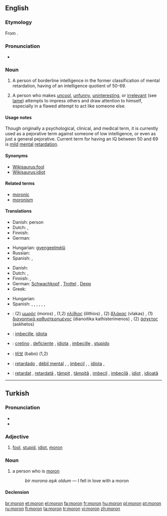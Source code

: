 {{wikipedia|Moron (psychology)}}
{{also|mörön}}
==English==

===Etymology===
From {{etyl|grc}} {{term|μωρός|lang=grc||foolish}}.

===Pronunciation===
* {{IPA|/mɔrɒn/}}

===Noun===
{{en-noun}}

# {{obsolete}} A person of borderline intelligence in the former classification of mental retardation, having of an intelligence quotient of 50-69.
# {{informal}} A person who makes [[uncool]], [[unfunny]], [[uninteresting]], or [[irrelevant]] (see [[lame]]) attempts to impress others and draw attention to himself, especially in a flawed attempt to act like someone else.

====Usage notes====
Though originally a psychological, clinical, and medical term, it is currently used as a pejorative term against someone of low intelligence, or even as just a general pejorative. Current term for having an IQ between 50 and 69 is [[mild]] [[mental]] [[retardation]].

====Synonyms====
* [[Wikisaurus:fool]]
* [[Wikisaurus:idiot]]

====Related terms====
* [[moronic]]
* [[moronism]]

====Translations====
{{trans-top|person of borderline intelligence}}
* Danish: {{t+|da|debil}} person
* Dutch: {{t+|nl|idioot}}, {{t+|nl|mongol}}
* Finnish: {{t|fi|lievästi}} {{t+|fi|kehitysvammainen}}
* German: {{t|de|Schwachsinniger|m}}
{{trans-mid}}
* Hungarian: [[gyengeelméjű]]
* Russian: {{t|ru|дебил|m|tr=debíl|sc=Cyrl}}
* Spanish: {{t-|es|retrasado|m}}, {{t-|es|retrasada|f}}
{{trans-bottom}}

{{trans-top|person who makes uncool attempts to impress others}}
* Danish: {{t-|da|tåbe|c}}
* Dutch: {{t-|nl|mogool}}, {{t+|nl|mongol}}
* Finnish: {{t+|fi|hölmö}}, {{t+|fi|tollo}}
* German: [[Schwachkopf]] {{m}}, [[Trottel]] {{m}}, [[Depp]] {{m}}
* Greek: {{t|el|καθυστερημένος|tr=kathysterimenos|sc=Grek}}
{{trans-mid}}
* Hungarian: {{t+|hu|hülye}}
* Spanish: {{t+|es|subnormal|m|f}}, {{t-|es|retrasado|m}}, {{t-|es|retardado|m}}, {{t|es|débil mental|m|f}}, {{t-|es|imbécil|m|f}}, {{t+|es|idiota|m|f}}, {{t+|es|baboso|m}}
{{trans-bottom}}

{{checktrans-top}}
* {{ttbc|Greek}}: (2) [[μωρός]] (moros) {{m}}, (1,2) [[ηλίθιος]] (ilithios) {{m}}, (2) [[βλάκας]] (vlakas) {{m}}, (1) [[διανοητικά καθυστερημένος]] (dianoitika kathisterimenos) {{m}}, (2) [[άσχετος]] (askhetos) {{m}}
* {{ttbc|Interlingua}}: [[imbecille]], [[idiota]]
* {{ttbc|Italian}}: [[cretino]] {{m}}, [[deficiente]] {{m}}, [[idiota]] {{m}}, [[imbecille]] {{m}}, [[stupido]] {{m}}
{{checktrans-mid}}
* {{ttbc|Korean}}: [[바보]] (babo) (1,2)
* {{ttbc|Portuguese}}: [[retardado]] {{m}}, [[débil mental]] {{m}}, {{f}}, [[imbecil]] {{m}}, {{f}}, [[idiota]] {{m}}, {{f}}
* {{ttbc|Romanian}}: [[retardat]] {{m}}, [[retardată]] {{f}}, [[tâmpit]] {{m}}, [[tâmpită]] {{f}}, [[imbecil]] {{m}}, [[imbecilă]] {{f}}, [[idiot]] {{m}}, [[idioată]] {{f}}
{{checktrans-bottom}}

----

==Turkish==

===Pronunciation===
* {{IPA|[moɾón]|lang=tr}}
* {{hyphenation|mo|ron}}

===Adjective===
{{tr-adj}}

# [[fool]], [[stupid]], [[idiot]], [[moron]]

===Noun===
{{tr-noun|u|lar}}

# a person who is [[moron]]
#: ''bir morona aşık oldum'' — I fell in love with a moron

====Declension====
{{tr-noun-c|o|d}}
{{tr-poss-c|o}}

[[br:moron]]
[[et:moron]]
[[el:moron]]
[[fa:moron]]
[[fr:moron]]
[[hu:moron]]
[[pl:moron]]
[[pt:moron]]
[[ru:moron]]
[[fi:moron]]
[[ta:moron]]
[[tr:moron]]
[[vi:moron]]
[[zh:moron]]